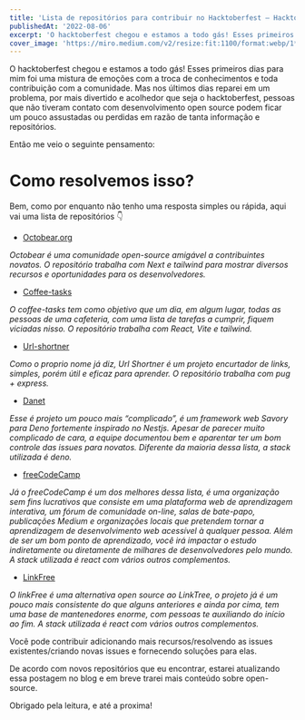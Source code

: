 ```yaml
---
title: 'Lista de repositórios para contribuir no Hacktoberfest — Hacktoberfest part 1'
publishedAt: '2022-08-06'
excerpt: 'O hacktoberfest chegou e estamos a todo gás! Esses primeiros dias para mim foi uma mistura de emoções com a troca de conhecimentos e toda contribuição com a comunidade...'
cover_image: 'https://miro.medium.com/v2/resize:fit:1100/format:webp/1*zMTRYoNlSV_w7fyIVDiKmw.jpeg'
---
```


O hacktoberfest chegou e estamos a todo gás! Esses primeiros dias para mim foi uma mistura de emoções com a troca de conhecimentos e toda contribuição com a comunidade. Mas nos últimos dias reparei em um problema, por mais divertido e acolhedor que seja o hacktoberfest, pessoas que não tiveram contato com desenvolvimento open source podem ficar um pouco assustadas ou perdidas em razão de tanta informação e repositórios.

Então me veio o seguinte pensamento:

**Como resolvemos isso?**
=========================

Bem, como por enquanto não tenho uma resposta simples ou rápida, aqui vai uma lista de repositórios 👇

*   [Octobear.org](https://github.com/OctobearHub/octobear.org)

_Octobear é uma comunidade open-source amigável a contribuintes novatos. O repositório trabalha com Next e tailwind para mostrar diversos recursos e oportunidades para os desenvolvedores._

*   [Coffee-tasks](https://github.com/SauveJeanLuc/coffee-tasks)

_O coffee-tasks tem como objetivo que um dia, em algum lugar, todas as pessoas de uma cafeteria, com uma lista de tarefas a cumprir, fiquem viciadas nisso. O repositório trabalha com React, Vite e tailwind._

*   [Url-shortner](https://github.com/origranot/url-shortner)

_Como o proprio nome já diz, Url Shortner é um projeto encurtador de links, simples, porém útil e eficaz para aprender. O repositório trabalha com pug + express._

*   [Danet](https://github.com/Savory/Danet)

_Esse é projeto um pouco mais “complicado”, é um framework web Savory para Deno fortemente inspirado no Nestjs. Apesar de parecer muito complicado de cara, a equipe documentou bem e aparentar ter um bom controle das issues para novatos. Diferente da maioria dessa lista, a stack utilizada é deno._

*   [freeCodeCamp](https://github.com/freeCodeCamp/freeCodeCamp)

_Já o freeCodeCamp é um dos melhores dessa lista, é uma organização sem fins lucrativos que consiste em uma plataforma web de aprendizagem interativa, um fórum de comunidade on-line, salas de bate-papo, publicações Medium e organizações locais que pretendem tornar a aprendizagem de desenvolvimento web acessível à qualquer pessoa. Além de ser um bom ponto de aprendizado, você irá impactar o estudo indiretamente ou diretamente de milhares de desenvolvedores pelo mundo. A stack utilizada é react com vários outros complementos._

*   [LinkFree](https://github.com/EddieHubCommunity/LinkFree)

_O linkFree é uma alternativa open source ao LinkTree, o projeto já é um pouco mais consistente do que alguns anteriores e ainda por cima, tem uma base de mantenedores enorme, com pessoas te auxiliando do início ao fim. A stack utilizada é react com vários outros complementos._

Você pode contribuir adicionando mais recursos/resolvendo as issues existentes/criando novas issues e fornecendo soluções para elas.

De acordo com novos repositórios que eu encontrar, estarei atualizando essa postagem no blog e em breve trarei mais conteúdo sobre open-source.

Obrigado pela leitura, e até a proxima!